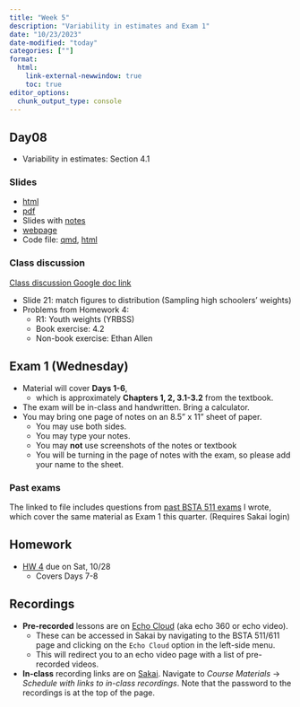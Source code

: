 ```yaml
---
title: "Week 5"
description: "Variability in estimates and Exam 1"
date: "10/23/2023"
date-modified: "today"
categories: [""]
format: 
  html:
    link-external-newwindow: true
    toc: true
editor_options: 
  chunk_output_type: console
---
```



## Day08 

* Variability in estimates: Section 4.1


### Slides

* [html](../slides/Day08_bsta511.qmd)
* [pdf](https://drive.google.com/file/d/1JH2gdJ9IIyiYCGkziz4kJGWdVc-xCot1/view?usp=sharing)
* Slides with [notes](https://drive.google.com/file/d/1JIc_UBW-B32FGhSJPU8aqnaoB6GcYfZO/view?usp=sharing)
* [webpage](../slides_md/Day08_bsta511_md.qmd)
* Code file: [qmd](https://github.com/niederhausen/BSTA_511_F23/blob/main/slides_code/Day08_bsta511_code.qmd), [html](../slides_code/Day08_bsta511_code.qmd)


### Class discussion

[Class discussion Google doc link](https://docs.google.com/document/d/1m_sOZWZHlnL89N60RyfdFG6wphcEpofLevd2kMc1wYc/edit?usp=sharing)

* Slide 21: match figures to distribution (Sampling high schoolers' weights)
* Problems from Homework 4:
    * R1: Youth weights (YRBSS)
    * Book exercise: 4.2
    * Non-book exercise: Ethan Allen


## Exam 1 (Wednesday)

* Material will cover __Days 1-6__, 
    * which is approximately __Chapters 1, 2, 3.1-3.2__ from the textbook.
* The exam will be in-class and handwritten. Bring a calculator.
* You may bring one page of notes on an 8.5" x 11" sheet of paper. 
    * You may use both sides. 
    * You may type your notes.
    * You may __not__ use screenshots of the notes or textbook
    * You will be turning in the page of notes with the exam, so please add your name to the sheet. 


### Past exams

The linked to file includes questions from [past BSTA 511 exams](https://sakai.ohsu.edu/access/content/group/BSTA-511-1-AA-F23/Exam_samples/Exam_1_samples_Ch1-Ch3.pdf) I wrote, which cover the same material as  Exam 1 this quarter. (Requires Sakai login)

## Homework

* [HW 4](../homework/HW_4_F23_bsta511.qmd) due on Sat, 10/28
    * Covers Days 7-8


## Recordings

* __Pre-recorded__ lessons are on [Echo Cloud](https://echo360.org/section/4a58d645-5753-4e4f-b962-f8825f59baba/home) (aka echo 360 or echo video).
    * These can be accessed in Sakai by navigating to the BSTA 511/611 page and clicking on the `Echo Cloud` option in the left-side menu. 
    * This will redirect you to an echo video page with a list of pre-recorded videos.
* __In-class__ recording links are on [Sakai](https://sakai.ohsu.edu/portal/site/BSTA-511-1-AA-F23/tool/1f70eae0-e36a-4052-9247-69c6917e6b73/). Navigate to _Course Materials_ -> _Schedule with links to in-class recordings_. Note that the password to the recordings is at the top of the page.  
